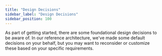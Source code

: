 ```yaml
---
title: "Design Decisions"
sidebar_label: "Design Decisions"
sidebar_position: 100
---
```


<Intro>
As part of getting started, there are some foundational design decisions to be aware of. In our reference architecture, we've made some default decisions on your behalf, but you may want to reconsider or customize these based on your specific requirements.
</Intro>

<DocCardList/>
